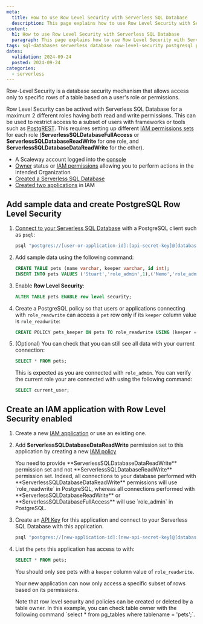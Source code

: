 ```yaml
---
meta:
  title: How to use Row Level Security with Serverless SQL Database
  description: This page explains how to use Row Level Security with Serverless SQL Databases
content:
  h1: How to use Row Level Security with Serverless SQL Database
  paragraph: This page explains how to use Row Level Security with Serverless SQL Databases
tags: sql-databases serverless database row-level-security postgresql postgrest
dates:
  validation: 2024-09-24
  posted: 2024-09-24
categories:
  - serverless
---
```


Row-Level Security is a database security mechanism that allows access only to specific rows of a table based on a user's role or permissions.

Row Level Security can be actived with Serverless SQL Database for a maximum 2 different roles having both read and write permissions. This can be used to restrict access to a subset of users with frameworks or tools such as [PostgREST](https://docs.postgrest.org/en/v12/).
This requires setting up different [IAM permissions sets](/identity-and-access-management/iam/reference-content/permission-sets/) for each role (**ServerlessSQLDatabaseFullAccess** or **ServerlessSQLDatabaseReadWrite** for one role, and **ServerlessSQLDatabaseDataReadWrite** for the other).

<Macro id="requirements" />

- A Scaleway account logged into the [console](https://console.scaleway.com)
- [Owner](/identity-and-access-management/iam/concepts/#owner) status or [IAM permissions](/identity-and-access-management/iam/concepts/#permission) allowing you to perform actions in the intended Organization
- [Created a Serverless SQL Database](/serverless/sql-databases/how-to/create-a-database/)
- [Created two applications](/identity-and-access-management/iam/how-to/create-application/) in IAM

## Add sample data and create PostgreSQL Row Level Security

1. [Connect to your Serverless SQL Database](/serverless/sql-databases/quickstart/#how-to-connect-to-a-database) with a PostgreSQL client such as `psql`:
    ```bash
    psql "postgres://[user-or-application-id]:[api-secret-key]@[database-hostname]:5432/[database-name]?sslmode=require"
    ```

2. Add sample data using the following command:
    ```sql
    CREATE TABLE pets (name varchar, keeper varchar, id int);
    INSERT INTO pets VALUES ('Stuart','role_admin',1),('Nemo','role_admin',2),('Alfie','role_readwrite',3),('Peanut','role_readwrite',4);
    ```

3. Enable **Row Level Security**:
    ```sql
    ALTER TABLE pets ENABLE row level security;
    ```

4. Create a PostgreSQL policy so that users or applications connecting with `role_readwrite` can access a `pet` row only if its `keeper` column value is `role_readwrite`:
    ```sql
    CREATE POLICY pets_keeper ON pets TO role_readwrite USING (keeper = current_user);
    ```

5. (Optional) You can check that you can still see all data with your current connection:
    ```sql
    SELECT * FROM pets;
    ```
    This is expected as you are connected with `role_admin`. You can verify the current role your are connected with using the following command:
    ```sql
    SELECT current_user;
    ```


## Create an IAM application with Row Level Security enabled

1. Create a new [IAM application](https://www.scaleway.com/en/docs/identity-and-access-management/iam/how-to/create-application/) or use an existing one.

2. Add **ServerlessSQLDatabaseDataReadWrite** permission set to this application by creating a new [IAM policy](https://www.scaleway.com/en/docs/identity-and-access-management/iam/how-to/create-policy/)

    <Message type="tip">
    You need to provide **ServerlessSQLDatabaseDataReadWrite** permission set and not **ServerlessSQLDatabaseReadWrite** permission set. Indeed, all connections to your database performed with **ServerlessSQLDatabaseDataReadWrite** permissions will use `role_readwrite` in PostgreSQL, whereas all connections performed with **ServerlessSQLDatabaseReadWrite** or **ServerlessSQLDatabaseFullAccess** will use `role_admin` in PostgreSQL.
    </Message>

3. Create an [API Key](https://www.scaleway.com/en/docs/identity-and-access-management/iam/how-to/create-api-keys/) for this application and connect to your Serverless SQL Database with this application.
    ```bash
    psql "postgres://[new-application-id]:[new-api-secret-key]@[database-hostname]:5432/[database-name]?sslmode=require"
    ```

4. List the `pets` this application has access to with:
    ```sql
    SELECT * FROM pets;
    ```
    You should only see pets with a `keeper` column value of `role_readwrite`.

    Your new application can now only access a specific subset of rows based on its permissions.

    <Message type="tip">
    Note that row level security and policies can be created or deleted by a table owner. In this example, you can check table owner with the following command `select * from pg_tables where tablename = 'pets';`.
    </Message>
